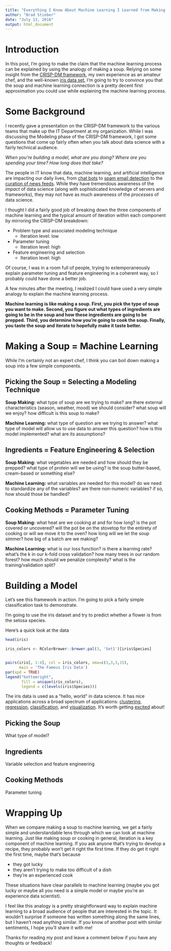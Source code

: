 ```yaml
---
title: "Everything I Know About Machine Learning I Learned from Making Soup"
author: "Brad Stieber"
date: "July 13, 2018"
output: html_document
---
```


# Introduction

In this post, I'm going to make the claim that the machine learning process can be explained by using the analogy of making a soup. Relying on some insight from the [CRISP-DM framework](), my own experience as an amateur chef, and the well-known [iris data set](), I'm going to try to convince you that the soup and machine learning connection is a pretty decent first approximation you could use while explaining the machine learning process.

# Some Background

I recently gave a presentation on the CRISP-DM framework to the various teams that make up the IT Department at my organization. While I was discussing the Modeling phase of the CRISP-DM framework, I got some questions that come up fairly often when you talk about data science with a fairly technical audience.

_When you're building a model, what are you doing? Where are you spending your time? How long does that take?_

The people in IT know that data, machine learning, and artificial intelligence are impacting our daily lives, from [chat bots]() to [spam email detection]() to the [curation of news feeds](). While they have tremendous awareness of the _impact_ of data science (along with sophisticated knowledge of servers and frameworks), they may not have as much awareness of the _processes_ of data science.

I thought I did a fairly good job of breaking down the three components of machine learning and the typical amount of iteration within each component by mirroring the CRISP-DM breakdown:

  - Problem type and associated modeling technique
      - Iteration level: low
  - Parameter tuning
      - Iteration level: high
  - Feature engineering and selection
      - Iteration level: high
  
Of course, I was in a room full of people, trying to extemporaneously explain parameter tuning and feature engineering in a coherent way, so I probably could have done a better job.

A few minutes after the meeting, I realized I could have used a very simple analogy to explain the machine learning process.

__Machine learning is like making a soup. First, you pick the type of soup you want to make. Second, you figure out what types of ingredients are going to be in the soup and how these ingredients are going to be prepped. Third, you determine how you're going to cook the soup. Finally, you taste the soup and iterate to hopefully make it taste better.__


# Making a Soup = Machine Learning

While I'm certainly not an expert chef, I think you can boil down making a soup into a few simple components.


## Picking the Soup = Selecting a Modeling Technique

__Soup Making:__ what type of soup are we trying to make? are there external characteristics (season, weather, mood) we should consider? what soup will we enjoy? how difficult is this soup to make?

__Machine Learning:__ what type of question are we trying to answer? what type of model will allow us to use data to answer this question? how is this model implemented? what are its assumptions?

## Ingredients = Feature Engineering & Selection

__Soup Making:__ what vegetables are needed and how should they be prepped? what type of protein will we be using? is the soup butter-based, cream-based or something else?

__Machine Learning:__ what variables are needed for this model? do we need to standardize any of the variables? are there non-numeric variables? if so, how should those be handled?

## Cooking Methods = Parameter Tuning

__Soup Making:__ what heat are we cooking at and for how long? is the pot covered or uncovered? will the pot be on the stovetop for the entirety of cooking or will we move it to the oven? how long will we let the soup simmer? how big of a batch are we making?

__Machine Learning:__ what is our loss function? is there a learning rate? what's the k in our k-fold cross validation? how many trees in our random forest? how much should we penalize complexity? what is the training/validation split?

# Building a Model

Let's see this framework in action. I'm going to pick a fairly simple classification task to demonstrate.

I'm going to use the iris dataset and try to predict whether a flower is from the setosa species.

Here's a quick look at the data

```r
head(iris)
```

```r
iris_colors <- RColorBrewer::brewer.pal(3, 'Set1')[iris$Species]


pairs(iris[, 1:4], col = iris_colors, oma=c(3,3,3,15),
      main = 'The Famous Iris Data')
par(xpd = TRUE)
legend("bottomright", 
       fill = unique(iris_colors), 
       legend = c(levels(iris$Species)))
```

The iris data is used as a "hello, world" in data science. It has nice applications across a broad spectrum of applications: [clustering](https://cran.r-project.org/web/packages/dendextend/vignettes/Cluster_Analysis.html), [regression](https://warwick.ac.uk/fac/sci/moac/people/students/peter_cock/r/iris_lm/), [classification](http://michael.hahsler.net/SMU/EMIS7332/R/logistic_regression.html), and [visualization](https://bl.ocks.org/mbostock/4063663). It's worth getting [excited](https://eagereyes.org/blog/2018/how-to-get-excited-about-standard-datasets) about!

## Picking the Soup

What type of model?

## Ingredients

Variable selection and feature engineering

## Cooking Methods

Parameter tuning

# Wrapping Up

When we compare making a soup to machine learning, we get a fairly simple and understandable lens through which we can look at machine learning. Just like making soup or cooking in general, iteration is a key component of machine learning. If you ask anyone that's trying to develop a recipe, they probably won't get it right the first time. If they do get it right the first time, maybe that's because

  - they got lucky
  - they aren't trying to make too difficult of a dish
  - they're an experienced cook
  
These situations have clear parallels to machine learning (maybe you got lucky or maybe all you need is a simple model or maybe you're an experience data scientist).

I feel like this analogy is a pretty straightforward way to explain machine learning to a broad audience of people that are interested in the topic. It wouldn't surprise if someone has written something along the same lines, but I haven't read anything similar. If you know of another post with similar sentiments, I hope you'll share it with me!

Thanks for reading my post and leave a comment below if you have any thoughts or feedback!









